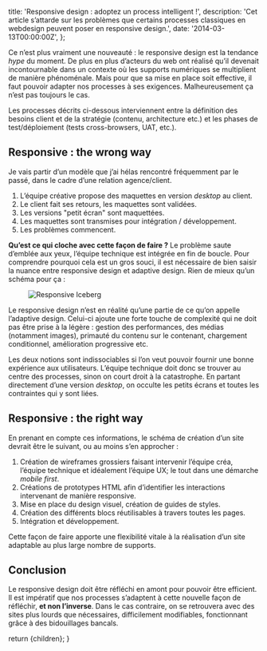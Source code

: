 


  title: 'Responsive design : adoptez un process intelligent !',
  description:
    'Cet article s’attarde sur les problèmes que certains processes classiques en webdesign peuvent poser en responsive design.',
  date: '2014-03-13T00:00:00Z',
};

Ce n’est plus vraiment une nouveauté : le responsive design est la tendance _hype_ du moment. De plus en plus d’acteurs du web ont réalisé qu’il devenait incontournable dans un contexte où les supports numériques se multiplient de manière phénoménale. Mais pour que sa mise en place soit effective, il faut pouvoir adapter nos processes à ses exigences. Malheureusement ça n’est pas toujours le cas.

<div className="info">
  Les processes décrits ci-dessous interviennent entre la définition des besoins
  client et de la stratégie (contenu, architecture etc.) et les phases de
  test/déploiement (tests cross-browsers, UAT, etc.).
</div>

## Responsive : the wrong way

Je vais partir d’un modèle que j’ai hélas rencontré fréquemment par le passé, dans le cadre d’une relation agence/client.

1. L’équipe créative propose des maquettes en version _desktop_ au client.
2. Le client fait ses retours, les maquettes sont validées.
3. Les versions "petit écran" sont maquettées.
4. Les maquettes sont transmises pour intégration / développement.
5. Les problèmes commencent.

**Qu’est ce qui cloche avec cette façon de faire ?** Le problème saute d’emblée aux yeux, l’équipe technique est intégrée en fin de boucle. Pour comprendre pourquoi cela est un gros souci, il est nécessaire de bien saisir la nuance entre responsive design et adaptive design. Rien de mieux qu’un schéma pour ça :

<Figure caption="Responsive Iceberg, &copy; Brad Frost">
  <Image
    src="/images/responsive-iceberg.jpg"
    alt="Responsive Iceberg"
    width={1024}
    height={768}
  />
</Figure>

Le responsive design n’est en réalité qu’une partie de ce qu’on appelle l’adaptive design. Celui-ci ajoute une forte touche de complexité qui ne doit pas être prise à la légère : gestion des performances, des médias (notamment images), primauté du contenu sur le contenant, chargement conditionnel, amélioration progressive etc.

Les deux notions sont indissociables si l’on veut pouvoir fournir une bonne expérience aux utilisateurs. L’équipe technique doit donc se trouver au centre des processes, sinon on court droit à la catastrophe. En partant directement d’une version _desktop_, on occulte les petits écrans et toutes les contraintes qui y sont liées.

## Responsive : the right way

En prenant en compte ces informations, le schéma de création d’un site devrait être le suivant, ou au moins s’en approcher :

1. Création de wireframes grossiers faisant intervenir l’équipe créa, l’équipe technique et idéalement l’équipe UX; le tout dans une démarche _mobile first_.
2. Créations de prototypes HTML afin d’identifier les interactions intervenant de manière responsive.
3. Mise en place du design visuel, création de guides de styles.
4. Création des différents blocs réutilisables à travers toutes les pages.
5. Intégration et développement.

Cette façon de faire apporte une flexibilité vitale à la réalisation d’un site adaptable au plus large nombre de supports.

## Conclusion

Le responsive design doit être réfléchi en amont pour pouvoir être efficient. Il est impératif que nos processes s’adaptent à cette nouvelle façon de réfléchir, **et non l’inverse**. Dans le cas contraire, on se retrouvera avec des sites plus lourds que nécessaires, difficilement modifiables, fonctionnant grâce à des bidouillages bancals.

  return <MdxLayout metadata={metadata}>{children}</MdxLayout>;
}
